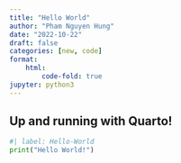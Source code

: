 ```yaml
---
title: "Hello World"
author: "Pham Nguyen Hung"
date: "2022-10-22"
draft: false
categories: [new, code]
format:
    html:
        code-fold: true
jupyter: python3 
---
```

## Up and running with Quarto!
```python
#| label: Hello-World
print("Hello World!")
```